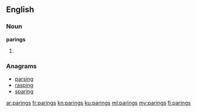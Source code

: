 ==English==

===Noun===
'''parings'''

# {{plural of|[[paring]]}}

===Anagrams===
* [[parsing#English|parsing]]
* [[rasping#English|rasping]]
* [[sparing#English|sparing]]

[[ar:parings]]
[[fr:parings]]
[[kn:parings]]
[[ku:parings]]
[[ml:parings]]
[[my:parings]]
[[fi:parings]]